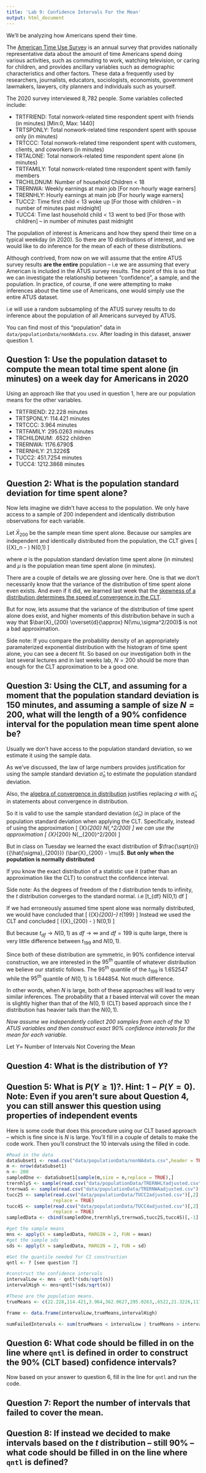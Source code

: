 ```yaml
---
title: 'Lab 9: Confidence Intervals For the Mean'
output: html_document
---
```


We'll be analyzing how Americans spend their time.

The [American Time Use Survey](https://www.bls.gov/tus/overview.htm#1) is an annual survey that provides nationally representative data about the amount of time Americans spend doing various activities, such as commuting to work, watching television, or caring for children, and provides ancillary variables such as demographic characteristics and other factors.  These data a frequently used by researchers, journalists, educators, sociologists, economists, government lawmakers, lawyers, city planners and individuals such as yourself.

The 2020 survey interviewed $8,782$ people.  Some variables collected include:
 
 <ul>
  <li>TRTFRIEND: Total nonwork-related time respondent spent with friends (in minutes) [Min:0, Max: 1440] </li>
  <li>TRTSPONLY: Total nonwork-related time respondent spent with spouse only (in minutes) </li>
  <li>TRTCCC: Total nonwork-related time respondent spent with customers, clients, and coworkers (in minutes)</li>
  <li>TRTALONE: Total nonwork-related time respondent spent alone (in minutes) </li>
  <li>TRTFAMILY: Total nonwork-related time respondent spent with family members 
 </li>
 <li>TRCHILDNUM: Number of household Children < 18 </li>
 <li> TRERNWA: Weekly earnings at main job [For non-hourly wage earners]</li>
 <li> TRERNHLY: Hourly earnings at main job [For hourly wage earners]</li>
 <li> TUCC2: Time first child < 13 woke up [For those with children -- in number of minutes past midnight]</li>
 <li> TUCC4: Time last household child < 13 went to bed [For those with children] -- in number of minutes past midnight</li>
</ul>

The population of interest is Americans and how they spend their time on a typical weekday (in 2020). So there are $10$ distributions of interest, and we would like to do inference for the mean of each of these distributions.

Although contrived, from now on we will assume that the entire ATUS survey results **are the entire** population -- i.e we are assuming that every American is included in the ATUS survey results.  The point of this is so that we can investigate the relationship between "confidence", a sample, and the population.  In practice, of course, if one were attempting to make inferences about the time use of Americans, one would simply use the entire ATUS dataset. 

i.e will use a random subsampling of the ATUS survey results to do inference about the population of all Americans surveyed by ATUS.

You can find most of this "population" data in `data/populationData/nonNAdata.csv`. After loading in this dataset, answer question 1.

## Question 1: Use the population dataset to compute the mean total time spent alone (in minutes) on a week day for Americans in 2020

Using an approach like that you used in question 1, here are our population means for the other variables.

*  TRTFRIEND: 22.228 minutes 
*  TRTSPONLY: 114.421 minutes
*  TRTCCC: 3.964 minutes
*  TRTFAMILY: 295.0263 minutes
*  TRCHILDNUM: .6522 children 
*  TRERNWA: 1176.6790\$
*  TRERNHLY: 21.3226\$
*  TUCC2: 451.7254 minutes
*  TUCC4: 1212.3868 minutes


## Question 2: What is the population standard deviation for time spent alone?

Now lets imagine we didn't have access to the population. We only have access to a sample of 200 independent and identically distribution observations for each variable.

Let $\bar{X}_{200}$ be the sample mean time spent alone. Because our samples are independent and identically distributed from the population, the CLT gives 
\[
\frac{\sqrt{n}}{\sigma} (\bar{X}_n - \mu) \overset{d}{\to} N(0,1)
\]

where $\sigma$ is the population standard deviation time spent alone (in minutes) and $\mu$ is the population mean time spent alone (in minutes).

There are a couple of details we are glossing over here. One is that we don't necessarily know that the variance of the distribution of time spent alone even exists. And even if it did, we learned last week that the [skewness of a distribution determines the speed of convergence in the CLT](https://en.wikipedia.org/wiki/Berry%E2%80%93Esseen_theorem).

But for now, lets assume that the variance of the distribution of time spent alone does exist, and higher moments of this distribution behave in such a way that
$\bar{X}_{200} \overset{d}{\approx} N(\mu,\sigma^2/200)$ is not a bad approximation.

Side note: If you compare the probability density of an appropriately paramaterized exponential distribution with the histogram of time spent alone, you can see a decent fit. So based on our investigation both in the last several lectures and in last weeks lab, $N =200$ should be more than enough for the CLT approximation to be a good one.

## Question 3: Using the CLT, and assuming for a moment that the population standard deviation is $150$ minutes, and assuming a sample of size $N=200$, what will the length of a $90\%$ confidence interval for the population mean time spent alone be?

Usually we don't have access to the population standard deviation, so we estimate it using the sample data.

As we've discussed, the law of large numbers provides justification for using the sample standard deviation $\hat{\sigma}_n$ to estimate the population standard deviation.

Also, the [algebra of convergence in distribution](https://en.wikipedia.org/wiki/Slutsky%27s_theorem) justifies replacing $\sigma$ with $\hat{\sigma}_n$ in statements about convergence in distribution.

So it is valid to use the sample standard deviation ($\hat{\sigma}_n$) in place of the population standard deviation when applying the CLT. Specifically, instead of using the approximation
\[
\bar{X}_{200} \overset{d}{\approx} N(\mu,\sigma^2/200)
\]
we can use the approximation
\[
\bar{X}_{200} \overset{d}{\approx} N(\mu,\hat{\sigma}_{200}^2/200)
\]

But in class on Tuesday we learned the exact distribution of $\frac{\sqrt{n}}{{\hat{\sigma}_{200}}} (\bar{X}_{200}  - \mu)$. **But only when the population is normally distributed**

If you know the exact distribution of a statistic use it (rather than an approximation like the CLT) to construct the confidence interval. 

Side note: As the degrees of freedom of the $t$ distribution tends to infinity, the $t$ distribution converges to the standard normal. i.e 
\[t_{df} \overset{d}{\to} N(0,1) \text{ as }df \to \infty\]

If we had erroneously assumed time spent alone was normally distributed, we would have concluded that
\[
\frac{\sqrt{200}}{\hat{\sigma_n}}(\bar{X}_{200}-\mu) \sim t_{199}
\]
Instead we used the CLT and concluded 
\[
  \frac{\sqrt{n}}{{\hat{\sigma}_{200}}} (\bar{X}_{200}  - \mu) \overset{\approx}{\sim} N(0,1)
\]

But because $t_{df} \to N(0,1)$ as $df \to \infty$ and $df = 199$ is quite large, there is very little difference between $t_{199}$ and $N(0,1)$.

Since both of these distribution are symmetric, in $90\%$ confidence interval construction, we are interested in the $95^{th}$ quantile of whatever distribution we believe our statistic follows. The $95^{th}$ quantile of the $t_{199}$ is $1.652547$ while the $95^{th}$ quantile of $N(0,1)$ is $1.644854$. Not much difference.

In other words, when $N$ is large, both of these approaches will lead to very similar inferences. The probability that a $t$ based interval will cover the mean is slightly higher than that of the $N(0,1)$ (CLT) based approach since the $t$ distribution has heavier tails than the $N(0,1)$.


*Now assume we independently collect 200 samples from each of the 10 ATUS variables and then construct exact $90\%$ confidence intervals for the mean for each variable.*

Let $Y =$ Number of Intervals Not Covering the Mean

## Question 4: What is the distribution of $Y$?

## Question 5: What is $P(Y \geq 1)$?. Hint: $1 - P(Y = 0)$. Note: Even if you aren't sure about Question 4, you can still answer this question using properties of independent events



Here is some code that does this procedure using our CLT based approach -- which is fine since is $N$ is large. You'll fill in a couple of details to make the code work. Then you'll construct the 10 intervals using the filled in code.

```r
#Read in the data
dataSubset1 <- read.csv("data/populationData/nonNAdata.csv",header = TRUE)
m <- nrow(dataSubset1)
n <- 200
sampledOne <- dataSubset1[sample(m,size = n,replace = TRUE),]
trernhlyS <- sample(read.csv("data/populationData/TRERNHLYadjusted.csv")[,2],size = n,replace = TRUE)
trernwaS <- sample(read.csv("data/populationData/TRERNWAadjusted.csv")[,2],size = n,replace = TRUE)
tucc2S <- sample(read.csv("data/populationData/TUCC2adjusted.csv")[,2],size = n,
                 replace = TRUE)
tucc4S <- sample(read.csv("data/populationData/TUCC4adjusted.csv")[,2],size = n,
                 replace = TRUE)
sampledData <- cbind(sampledOne,trernhlyS,trernwaS,tucc2S,tucc4S)[,-1]

#get the sample means
mns <- apply(X = sampledData, MARGIN = 2, FUN = mean)
#get the sample sds
sds <- apply(X = sampledData, MARGIN = 2, FUN = sd)

#Get the quantile needed for CI construction
qntl <- ? [see question 7]

#construct the confidence intervals 
intervalLow <- mns - qntl*(sds/sqrt(n))
intervalHigh <- mns+qntl*(sds/sqrt(n))

#These are the population means.
trueMeans <- c(22.228,114.421,3.964,362.0627,295.0263,.6522,21.3226,1176.6790,451.7254,1212.3868)

frame <- data.frame(intervalLow,trueMeans,intervalHigh)

numFailedIntervals <- sum(trueMeans < intervalLow | trueMeans > intervalHigh)
```

## Question 6: What code should be filled in on the line where `qntl` is defined in order to construct the $90\%$ (CLT based) confidence intervals?

Now based on your answer to question $6$, fill in the line for `qntl` and run the code.

## Question 7: Report the number of intervals that failed to cover the mean.

## Question 8: If instead we decided to make intervals based on the $t$ distribution -- still $90\%$ -- what code should be filled in on the line where `qntl` is defined?



